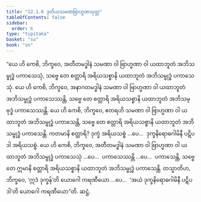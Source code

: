 ```yaml
---
title: "12.1.6 ဒုတိယသမဏဗြာဟ္မဏသုတ္တ"
tableOfContents: false
sidebar:
  order: 6
type: "tipitaka"
basket: "su"
book: "sn"
---
```



<DynamicBreadcrumb />

<Division number="1076" book="sn" e="ch" v="18" p="439">

<Paragraph number="2184" book="sn">
“ယေ ဟိ ကေစိ, ဘိက္ခဝေ, အတီတမဒ္ဓါနံ သမဏာ ဝါ ဗြာဟ္မဏာ ဝါ ယထာဘူတံ အဘိသမ္ဗုဒ္ဓံ ပကာသေသုံ, သဗ္ဗေ တေ စတ္တာရိ အရိယသစ္စာနိ ယထာဘူတံ အဘိသမ္ဗုဒ္ဓံ ပကာသေသုံ. ယေ ဟိ ကေစိ, ဘိက္ခဝေ, အနာဂတမဒ္ဓါနံ သမဏာ ဝါ ဗြာဟ္မဏာ ဝါ ယထာဘူတံ အဘိသမ္ဗုဒ္ဓံ ပကာသေဿန္တိ, သဗ္ဗေ တေ စတ္တာရိ အရိယသစ္စာနိ ယထာဘူတံ အဘိသမ္ဗုဒ္ဓံ ပကာသေဿန္တိ. ယေ ဟိ ကေစိ, ဘိက္ခဝေ, ဧတရဟိ သမဏာ ဝါ ဗြာဟ္မဏာ ဝါ ယထာဘူတံ အဘိသမ္ဗုဒ္ဓံ ပကာသေန္တိ, သဗ္ဗေ တေ စတ္တာရိ အရိယသစ္စာနိ ယထာဘူတံ အဘိသမ္ဗုဒ္ဓံ ပကာသေန္တိ.
</Paragraph>

<Paragraph number="2185" book="sn">
ကတမာနိ စတ္တာရိ? ဒုက္ခံ အရိယသစ္စံ …ပေ…  ဒုက္ခနိရောဓဂါမိနီ ပဋိပဒါ အရိယသစ္စံ. ယေ ဟိ ကေစိ, ဘိက္ခဝေ, အတီတမဒ္ဓါနံ သမဏာ ဝါ ဗြာဟ္မဏာ ဝါ ယထာဘူတံ အဘိသမ္ဗုဒ္ဓံ ပကာသေသုံ …ပေ…  ပကာသေဿန္တိ …ပေ…  ပကာသေန္တိ, သဗ္ဗေ တေ ဣမာနိ စတ္တာရိ အရိယသစ္စာနိ ယထာဘူတံ အဘိသမ္ဗုဒ္ဓံ ပကာသေန္တိ.
</Paragraph>

<Paragraph number="2186" book="sn">
တသ္မာတိဟ, ဘိက္ခဝေ, ‘ဣဒံ ဒုက္ခန်’တိ ယောဂေါ ကရဏီယော …ပေ…  ‘အယံ ဒုက္ခနိရောဓဂါမိနီ ပဋိပဒါ’တိ ယောဂေါ ကရဏီယော”တိ.

</Paragraph>
</Division>

<Paragraph number="2187" type="center" book="sn">
ဆဋ္ဌံ.
</Paragraph>